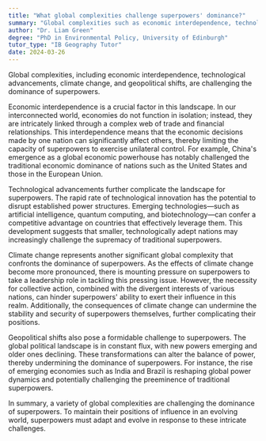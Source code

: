 ```yaml
---
title: "What global complexities challenge superpowers' dominance?"
summary: "Global complexities such as economic interdependence, technological advancements, climate change, and geopolitical shifts challenge superpowers' dominance."
author: "Dr. Liam Green"
degree: "PhD in Environmental Policy, University of Edinburgh"
tutor_type: "IB Geography Tutor"
date: 2024-03-26
---
```


Global complexities, including economic interdependence, technological advancements, climate change, and geopolitical shifts, are challenging the dominance of superpowers.

Economic interdependence is a crucial factor in this landscape. In our interconnected world, economies do not function in isolation; instead, they are intricately linked through a complex web of trade and financial relationships. This interdependence means that the economic decisions made by one nation can significantly affect others, thereby limiting the capacity of superpowers to exercise unilateral control. For example, China's emergence as a global economic powerhouse has notably challenged the traditional economic dominance of nations such as the United States and those in the European Union.

Technological advancements further complicate the landscape for superpowers. The rapid rate of technological innovation has the potential to disrupt established power structures. Emerging technologies—such as artificial intelligence, quantum computing, and biotechnology—can confer a competitive advantage on countries that effectively leverage them. This development suggests that smaller, technologically adept nations may increasingly challenge the supremacy of traditional superpowers.

Climate change represents another significant global complexity that confronts the dominance of superpowers. As the effects of climate change become more pronounced, there is mounting pressure on superpowers to take a leadership role in tackling this pressing issue. However, the necessity for collective action, combined with the divergent interests of various nations, can hinder superpowers' ability to exert their influence in this realm. Additionally, the consequences of climate change can undermine the stability and security of superpowers themselves, further complicating their positions.

Geopolitical shifts also pose a formidable challenge to superpowers. The global political landscape is in constant flux, with new powers emerging and older ones declining. These transformations can alter the balance of power, thereby undermining the dominance of superpowers. For instance, the rise of emerging economies such as India and Brazil is reshaping global power dynamics and potentially challenging the preeminence of traditional superpowers.

In summary, a variety of global complexities are challenging the dominance of superpowers. To maintain their positions of influence in an evolving world, superpowers must adapt and evolve in response to these intricate challenges.
    